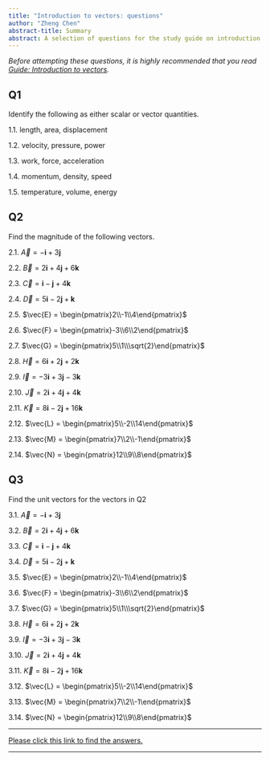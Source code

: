 ```yaml
---
title: "Introduction to vectors: questions"
author: "Zheng Chen"
abstract-title: Summary
abstract: A selection of questions for the study guide on introduction to vectors
---
```


*Before attempting these questions, it is highly recommended that you read [Guide: Introduction to vectors](IntroductionToVectors.qmd).*

## Q1 {.unnumbered}

Identify the following as either scalar or vector quantities.

1.1. length, area, displacement

1.2. velocity, pressure, power

1.3. work, force, acceleration

1.4. momentum, density, speed

1.5. temperature, volume, energy


## Q2 {.unnumbered}

Find the magnitude of the following vectors.

2.1. $\vec{A} = -\mathbf{i} + 3\mathbf{j}$

2.2. $\vec{B} = 2\mathbf{i}+4\mathbf{j}+6\mathbf{k}$

2.3. $\vec{C} = \mathbf{i}-\mathbf{j}+4\mathbf{k}$

2.4. $\vec{D} = 5\mathbf{i}-2\mathbf{j}+\mathbf{k}$

2.5. $\vec{E} = \begin{pmatrix}2\\-1\\4\end{pmatrix}$

2.6. $\vec{F} = \begin{pmatrix}-3\\6\\2\end{pmatrix}$

2.7. $\vec{G} = \begin{pmatrix}5\\1\\\sqrt{2}\end{pmatrix}$

2.8. $\vec{H} = 6\mathbf{i}+2\mathbf{j}+2\mathbf{k}$

2.9. $\vec{I} = -3\mathbf{i}+3\mathbf{j}-3\mathbf{k}$

2.10. $\vec{J} = 2\mathbf{i}+4\mathbf{j}+4\mathbf{k}$

2.11. $\vec{K} = 8\mathbf{i}-2\mathbf{j}+16\mathbf{k}$

2.12. $\vec{L} = \begin{pmatrix}5\\-2\\14\end{pmatrix}$

2.13. $\vec{M} = \begin{pmatrix}7\\2\\-1\end{pmatrix}$

2.14. $\vec{N} = \begin{pmatrix}12\\9\\8\end{pmatrix}$


## Q3 {.unnumbered}

Find the unit vectors for the vectors in Q2

3.1. $\vec{A} = -\mathbf{i} + 3\mathbf{j}$

3.2. $\vec{B} = 2\mathbf{i}+4\mathbf{j}+6\mathbf{k}$

3.3. $\vec{C} = \mathbf{i}-\mathbf{j}+4\mathbf{k}$

3.4. $\vec{D} = 5\mathbf{i}-2\mathbf{j}+\mathbf{k}$

3.5. $\vec{E} = \begin{pmatrix}2\\-1\\4\end{pmatrix}$

3.6. $\vec{F} = \begin{pmatrix}-3\\6\\2\end{pmatrix}$

3.7. $\vec{G} = \begin{pmatrix}5\\1\\\sqrt{2}\end{pmatrix}$

3.8. $\vec{H} = 6\mathbf{i}+2\mathbf{j}+2\mathbf{k}$

3.9. $\vec{I} = -3\mathbf{i}+3\mathbf{j}-3\mathbf{k}$

3.10. $\vec{J} = 2\mathbf{i}+4\mathbf{j}+4\mathbf{k}$

3.11. $\vec{K} = 8\mathbf{i}-2\mathbf{j}+16\mathbf{k}$

3.12. $\vec{L} = \begin{pmatrix}5\\-2\\14\end{pmatrix}$

3.13. $\vec{M} = \begin{pmatrix}7\\2\\-1\end{pmatrix}$

3.14. $\vec{N} = \begin{pmatrix}12\\9\\8\end{pmatrix}$

---

[Please click this link to find the answers.](as-introductiontovectors.qmd)

---
